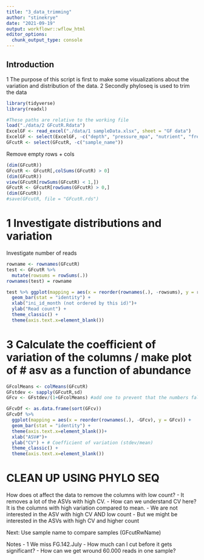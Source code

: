 ```yaml
---
title: "3_data_trimming"
author: "stinekrye"
date: "2021-09-19"
output: workflowr::wflow_html
editor_options:
  chunk_output_type: console
---
```


## Introduction

1 The purpose of this script is first to make some visualizations about the variation and distribution of the data.
2 Secondly phyloseq is used to trim the data

```r
library(tidyverse)
library(readxl)
```

```r
#These paths are relative to the working file
load("./data/2 GFcutR.Rdata")
ExcelGF <- read_excel("./data/1 sampleData.xlsx", sheet = "GF data")
ExcelGF <- select(ExcelGF, -c("depth", "pressure_mpa", "nutrient", "free_living_biofilm", "phosphate", "nitrate", "nitrite", "dic", "stdevdic")) #drop empty columns
GFcutR <- select(GFcutR, -c("sample_name"))
```
Remove empty rows + cols
```r
(dim(GFcutR))
GFcutR <- GFcutR[,colSums(GFcutR) > 0]
(dim(GFcutR))
view(GFcutR[rowSums(GFcutR) < 1,])
GFcutR <- GFcutR[rowSums(GFcutR) > 0,]
(dim(GFcutR))
#save(GFcutR, file = "GFcutR.rds")

```


# 1 Investigate distributions and variation

Investigate number of reads
```r
rowname <- rownames(GFcutR)
test <- GFcutR %>%
  mutate(rowsums = rowSums(.))
rownames(test) = rowname
```


```r
test %>% ggplot(mapping = aes(x = reorder(rownames(.), -rowsums), y = rowsums)) +
  geom_bar(stat = "identity") +
  xlab("ini_id_month (not ordered by this id)")+
  ylab("Read count") +
  theme_classic() +
  theme(axis.text.x=element_blank())
```
# 3 Calculate the coefficient of variation of the columns / make plot of # asv as a function of abundance

```r
GFcolMeans <- colMeans(GFcutR)
GFstdev <- sapply(GFcutR,sd)
GFcv <- GFstdev/(1+GFcolMeans) #add one to prevent that the numbers fall below 1!!!
```

```r
GFcvDf <- as.data.frame(sort(GFcv))
GFcvDf %>% 
  ggplot(mapping = aes(x = reorder(rownames(.), -GFcv), y = GFcv)) +
  geom_bar(stat = "identity") +
  theme(axis.text.x=element_blank())+
  xlab("ASV#")+
  ylab("CV") + # Coefficient of variation (stdev/mean)
  theme_classic() +
  theme(axis.text.x=element_blank())
```
# CLEAN UP USING PHYLO SEQ




How does ot affect the data to remove the columns with low count?
- It removes a lot of the ASVs with high CV.
- How can we understand CV here? It is the columns with high variation compared to mean. 
    - We are not interested in the ASV with high CV AND low count
    - But we might be interested in the ASVs with high CV and higher count




Next:
Use sample name to compare samples (GFcutRwName)


Notes
- 1 We miss FG.142.July
- How much can I cut before it gets significant?
- How can we get wround 60.000 reads in one sample?

